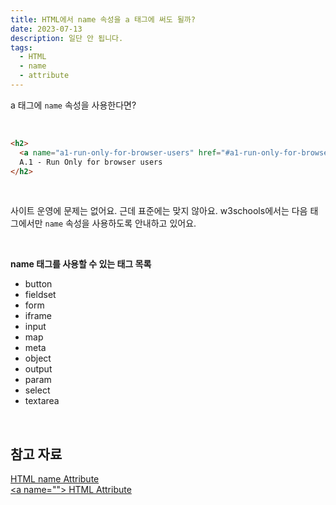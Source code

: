 ```yaml
---
title: HTML에서 name 속성을 a 태그에 써도 될까?
date: 2023-07-13
description: 일단 안 됩니다.
tags:
  - HTML
  - name
  - attribute
---
```


a 태그에 `name` 속성을 사용한다면?

<br />

```html
<h2>
  <a name="a1-run-only-for-browser-users" href="#a1-run-only-for-browser-users" class=""></a>
  A.1 - Run Only for browser users
</h2>
```

<br />

사이트 운영에 문제는 없어요. 근데 표준에는 맞지 않아요. w3schools에서는 다음 태그에서만 `name` 속성을 사용하도록 안내하고 있어요.

<br />

**name 태그를 사용할 수 있는 태그 목록**

- button
- fieldset
- form
- iframe
- input
- map
- meta
- object
- output
- param
- select
- textarea

<br />

## 참고 자료

[HTML name Attribute](https://www.w3schools.com/tags/att_name.asp)  
[\<a name=\"\"\> HTML Attribute](https://html.com/attributes/a-name/)
